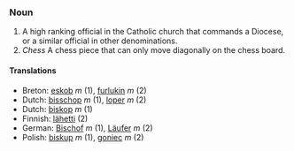 ===Noun===
#A high ranking official in the Catholic church that commands a Diocese, or a similar official in other denominations.
#''Chess'' A chess piece that can only move diagonally on the chess board.

==== Translations ====
*Breton: [[eskob]] ''m'' (1), [[furlukin]] ''m'' (2)
*Dutch: [[bisschop]] ''m'' (1), [[loper]] ''m'' (2)
*Dutch: [[biskop]] ''m'' (1)
*Finnish: [[lähetti]] (2)
*German: [[Bischof]] ''m'' (1), [[Läufer]] ''m'' (2)
*Polish: [[biskup]] ''m'' (1), [[goniec]] ''m'' (2)